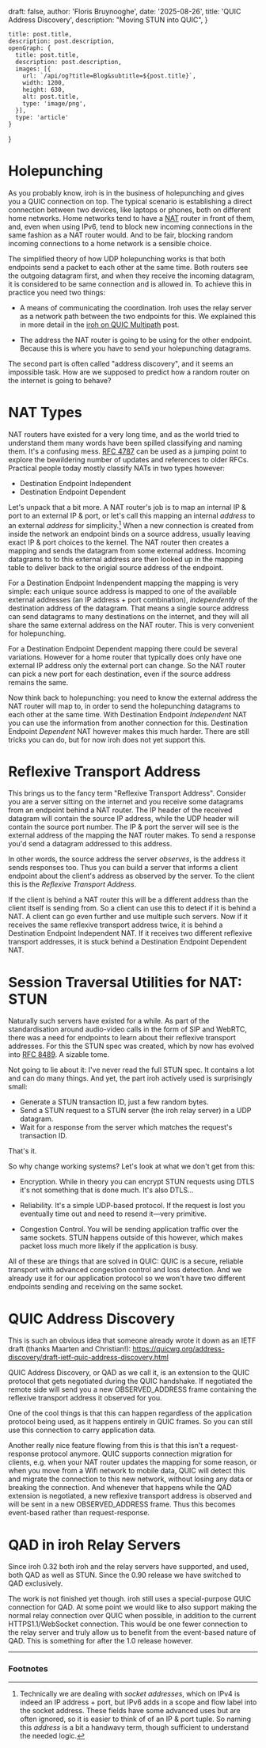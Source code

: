 
  draft: false,
  author: 'Floris Bruynooghe',
  date: '2025-08-26',
  title: 'QUIC Address Discovery',
  description:
    "Moving STUN into QUIC",
}

    title: post.title,
    description: post.description,
    openGraph: {
      title: post.title,
      description: post.description,
      images: [{
        url: `/api/og?title=Blog&subtitle=${post.title}`,
        width: 1200,
        height: 630,
        alt: post.title,
        type: 'image/png',
      }],
      type: 'article'
    }
}


# Holepunching

As you probably know, iroh is in the business of holepunching and gives you a QUIC connection on top.
The typical scenario is establishing a direct connection between two devices, like laptops or phones, both on different home networks.
Home networks tend to have a [NAT] router in front of them,
and, even when using IPv6, tend to block new incoming connections in the same fashion as a NAT router would.
And to be fair, blocking random incoming connections to a home network is a sensible choice.

[NAT]: https://en.wikipedia.org/wiki/Network_address_translation

The simplified theory of how UDP holepunching works is that both endpoints send a packet to each other at the same time.
Both routers see the outgoing datagram first, and when they receive the incoming datagram, it is considered to be same connection and is allowed in.
To achieve this in practice you need two things:

- A means of communicating the coordination.
  Iroh uses the relay server as a network path between the two endpoints for this.
  We explained this in more detail in the [iroh on QUIC Multipath] post.

[iroh on QUIC Multipath]: https://www.iroh.computer/blog/iroh-on-QUIC-multipath

- The address the NAT router is going to be using for the other endpoint.
  Because this is where you have to send your holepunching datagrams.

The second part is often called "address discovery", and it seems an impossible task.
How are we supposed to predict how a random router on the internet is going to behave?

# NAT Types

NAT routers have existed for a very long time,
and as the world tried to understand them many words have been spilled classifying and naming them.
It's a confusing mess.
[RFC 4787] can be used as a jumping point to explore the bewildering number of updates and references to older RFCs.
Practical people today mostly classify NATs in two types however:

[RFC 4787]: https://datatracker.ietf.org/doc/rfc4787/

- Destination Endpoint Independent
- Destination Endpoint Dependent

Let's unpack that a bit more.
A NAT router's job is to map an internal IP & port to an external IP & port,
or let's call this mapping an internal *address* to an external *address* for simplicity.[^addr]
When a new connection is created from inside the network an endpoint binds on a source address,
usually leaving exact IP & port choices to the kernel.
The NAT router then creates a mapping and sends the datagram from some external address.
Incoming datagrams to to this external address are then looked up in the mapping table to deliver back to the origial source address of the endpoint.

[^addr]: Technically we are dealing with *socket addresses*, which on IPv4 is indeed an IP address + port,
   but IPv6 adds in a scope and flow label into the socket address.
   These fields have some advanced uses but are often ignored,
   so it is easier to think of of an IP & port tuple.
   So naming this *address* is a bit a handwavy term,
   though sufficient to understand the needed logic.

For a Destination Endpoint Indenpendent mapping the mapping is very simple:
each unique source address is mapped to one of the available external addresses (an IP address + port combination),
*independently* of the destination address of the datagram.
That means a single source address can send datagrams to many destinations on the internet,
and they will all share the same external address on the NAT router.
This is very convenient for holepunching.

For a Destination Endpoint Dependent mapping there could be several variations.
However for a home router that typically does only have one external IP address only the external port can change.
So the NAT router can pick a new port for each destination, even if the source address remains the same.

Now think back to holepunching:
you need to know the external address the NAT router will map to,
in order to send the holepunching datagrams to each other at the same time.
With Destination Endpoint *Independent* NAT you can use the information from another connection for this.
Destination Endpoint *Dependent* NAT however makes this much harder.
There are still tricks you can do, but for now iroh does not yet support this.


# Reflexive Transport Address

This brings us to the fancy term "Reflexive Transport Address".
Consider you are a server sitting on the internet and you receive some datagrams from an endpoint behind a NAT router.
The IP header of the received datagram will contain the source IP address,
while the UDP header will contain the source port number.
The IP & port the server will see is the external address of the mapping the NAT router makes.
To send a response you'd send a datagram addressed to this address.

In other words, the source address the server *observes*,
is the address it sends responses too.
Thus you can build a server that informs a client endpoint about the client's address as observed by the server.
To the client this is the *Reflexive Transport Address*.

If the client is behind a NAT router this will be a different address than the client itself is sending from.
So a client can use this to detect if it is behind a NAT.
A client can go even further and use multiple such servers.
Now if it receives the same reflexive transport address twice,
it is behind a Destination Endpoint Independent NAT.
If it receives two different reflexive transport addresses,
it is stuck behind a Destination Endpoint Dependent NAT.


# Session Traversal Utilities for NAT: STUN

Naturally such servers have existed for a while.
As part of the standardisation around audio-video calls in the form of SIP and WebRTC,
there was a need for endpoints to learn about their reflexive transport addresses.
For this the STUN spec was created,
which by now has evolved into [RFC 8489].
A sizable tome.

[RFC 8489]: https://datatracker.ietf.org/doc/html/rfc8489

Not going to lie about it: I've never read the full STUN spec.
It contains a lot and can do many things.
And yet, the part iroh actively used is surprisingly small:

- Generate a STUN transaction ID, just a few random bytes.
- Send a STUN request to a STUN server (the iroh relay server) in a UDP datagram.
- Wait for a response from the server which matches the request's transaction ID.

That's it.

So why change working systems?
Let's look at what we don't get from this:

- Encryption.
  While in theory you can encrypt STUN requests using DTLS it's not something that is done much.
  It's also DTLS...

- Reliability.
  It's a simple UDP-based protocol.
  If the request is lost you eventually time out and need to resend it—very primitive.

- Congestion Control.
  You will be sending application traffic over the same sockets.
  STUN happens outside of this however,
  which makes packet loss much more likely if the application is busy.

All of these are things that are solved in QUIC:
QUIC is a secure, reliable transport with advanced congestion control and loss detection.
And we already use it for our application protocol so we won't have two different endpoints sending and receiving on the same socket.


# QUIC Address Discovery

This is such an obvious idea that someone already wrote it down as an IETF draft (thanks Maarten and Christian!):
https://quicwg.org/address-discovery/draft-ietf-quic-address-discovery.html

QUIC Address Discovery, or QAD as we call it, is an extension to the QUIC protocol that gets negotiated during the QUIC handshake.
If negotiated the remote side will send you a new OBSERVED_ADDRESS frame containing the reflexive transport address it observed for you.

One of the cool things is that this can happen regardless of the application protocol being used,
as it happens entirely in QUIC frames.
So you can still use this connection to carry application data.

Another really nice feature flowing from this is that this isn't a request-response protocol anymore.
QUIC supports connection migration for clients,
e.g. when your NAT router updates the mapping for some reason,
or when you move from a Wifi network to mobile data,
QUIC will detect this and migrate the connection to this new network,
without losing any data or breaking the connection.
And whenever that happens while the QAD extension is negotiated,
a new reflexive transport address is observed and will be sent in a new OBSERVED_ADDRESS frame.
Thus this becomes event-based rather than request-response.


# QAD in iroh Relay Servers

Since iroh 0.32 both iroh and the relay servers have supported,
and used, both QAD as well as STUN.
Since the 0.90 release we have switched to QAD exclusively.

The work is not finished yet though.
iroh still uses a special-purpose QUIC connection for QAD.
At some point we would like to also support making the normal relay connection over QUIC when possible,
in addition to the current HTTPS1.1/WebSocket connection.
This would be one fewer connection to the relay server and truly allow us to benefit from the event-based nature of QAD.
This is something for after the 1.0 release however.


** **

### Footnotes
